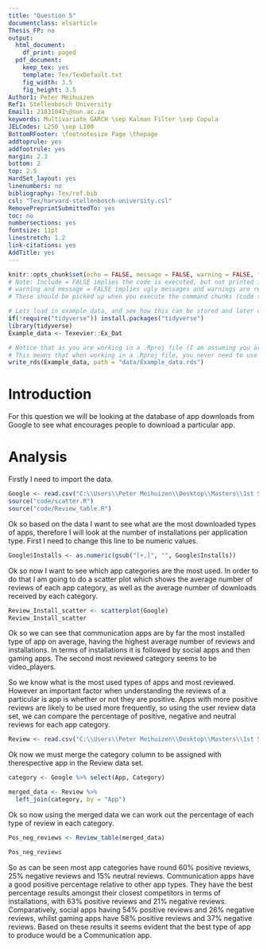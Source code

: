 ```yaml
---
title: "Question 5"
documentclass: elsarticle
Thesis_FP: no
output:
  html_document:
    df_print: paged
  pdf_document:
    keep_tex: yes
    template: Tex/TexDefault.txt
    fig_width: 3.5
    fig_height: 3.5
Author1: Peter Meihuizen
Ref1: Stellenbosch University
Email1: 21831041\@sun.ac.za
keywords: Multivariate GARCH \sep Kalman Filter \sep Copula
JELCodes: L250 \sep L100
BottomRFooter: \footnotesize Page \thepage
addtoprule: yes
addfootrule: yes
margin: 2.3
bottom: 2
top: 2.5
HardSet_layout: yes
linenumbers: no
bibliography: Tex/ref.bib
csl: "Tex/harvard-stellenbosch-university.csl"
RemovePreprintSubmittedTo: yes
toc: no
numbersections: yes
fontsize: 11pt
linestretch: 1.2
link-citations: yes
AddTitle: yes
---
```


<!-- First: Set your default preferences for chunk options: -->

<!-- If you want a chunk's code to be printed, set echo = TRUE. message = FALSE stops R printing ugly package loading details in your final paper too. I also suggest setting warning = FALSE and checking for warnings in R, else you might find ugly warnings in your paper. -->

```r
knitr::opts_chunk$set(echo = FALSE, message = FALSE, warning = FALSE, fig.width = 6, fig.height = 5, fig.pos="H", fig.pos = 'H')
# Note: Include = FALSE implies the code is executed, but not printed in your pdf.
# warning and message = FALSE implies ugly messages and warnings are removed from your pdf.
# These should be picked up when you execute the command chunks (code sections below) in your rmd, not printed in your paper!

# Lets load in example data, and see how this can be stored and later called from your 'data' folder.
if(!require("tidyverse")) install.packages("tidyverse")
library(tidyverse)
Example_data <- Texevier::Ex_Dat

# Notice that as you are working in a .Rproj file (I am assuming you are) - the relative paths of your directories start at your specified root.
# This means that when working in a .Rproj file, you never need to use getwd() - it is assumed as your base root automatically.
write_rds(Example_data, path = "data/Example_data.rds")

```


<!-- ############################## -->
<!-- # Start Writing here: -->
<!-- ############################## -->

# Introduction \label{Introduction}

For this question we will be looking at the database of app downloads from Google to see what encourages people to download a particular app.

# Analysis \label{Analysis}

Firstly I need to import the data.

```r
Google <- read.csv("C:\\Users\\Peter Meihuizen\\Desktop\\Masters\\1st Semester\\Data Science\\Take-home test\\Question_5\\data\\googleplay\\googleplaystore.csv")
source("code/scatter.R")
source("code/Review_table.R")
```

Ok so based on the data I want to see what are the most downloaded types of apps, therefore I will look at the number of installations per application type. First I need to change this line to be numeric values.

```r
Google$Installs <- as.numeric(gsub("[+,]", "", Google$Installs))
```

Ok so now I want to see which app categories are the most used. In order to do that I am going to do a scatter plot which shows the average number of reviews of each app category, as well as the average number of downloads received by each category.

```r
Review_Install_scatter <- scatterplot(Google)
Review_Install_scatter
```

Ok so we can see that communication apps are by far the most installed type of app on average, having the highest average number of reviews and installations. In terms of installations it is followed by social apps and then gaming apps. The second most reviewed category seems to be video_players.

So we know what is the most used types of apps and most reviewed. However an important factor when understanding the reviews of a particular is app is whether or not they are positive. Apps with more positive reviews are likely to be used more frequently, so using the user review data set, we can compare the percentage of positive, negative and neutral reviews for each app category.

```r
Review <- read.csv("C:\\Users\\Peter Meihuizen\\Desktop\\Masters\\1st Semester\\Data Science\\Take-home test\\Question_5\\data\\googleplay\\googleplaystore_user_reviews.csv")
```

Ok now we must merge the category column to be assigned with therespective app in the Review data set.

```r
category <- Google %>% select(App, Category)

merged_data <- Review %>%
  left_join(category, by = "App")
```

Ok so now using the merged data we can work out the percentage of each type of review in each category.

```r
Pos_neg_reviews <- Review_table(merged_data)

Pos_neg_reviews
```

So as can be seen most app categories have round 60% positive reviews, 25% negative reviews and 15% neutral reviews. Communication apps have a good positive percentage relative to other app types. They have the best percentage results amongst their closest competitors in terms of installations, with 63% positive reviews and 21% negative reviews. Comparatively, social apps having 54% positive reviews and 26% negative reviews, whilst gaming apps have 58% positive reviews and 37% negative reviews. Based on these results it seems evident that the best type of app to produce would be a Communication app.


